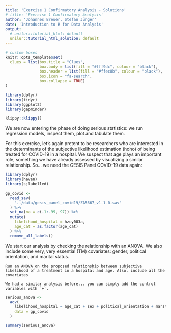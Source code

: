 ```yaml
---
title: 'Exercise 1 Confirmatory Analysis - Solutions'
# title: 'Exercise 1 Confirmatory Analysis'
author: 'Johannes Breuer, Stefan Jünger'
date: 'Introduction to R for Data Analysis'
output:
  # unilur::tutorial_html: default
  unilur::tutorial_html_solution: default
---
```


```r
# custom boxes
knitr::opts_template$set(
  clues = list(box.title = "Clues",
               box.body = list(fill = "#fff9dc", colour = "black"),
               box.header = list(fill = "#ffec8b", colour = "black"),
               box.icon = "fa-search",
               box.collapse = TRUE)
)

library(dplyr)
library(tidyr)
library(ggplot2)
library(gapminder)
```

```r
klippy::klippy()
```

We are now entering the phase of doing serious statistics: we run regression models, inspect them, plot and tabulate them.

For this exercise, let's again pretent to be researchers who are interested in the determinants of the subjective likelihood estimation (hoho) of being treated for COVID-19 in a hospital. We suspect that age plays an important role, something we have already assessed by visualizing a similar relationship. So... we need the GESIS Panel COVID-19 data again:

```r
library(dplyr)
library(haven)
library(sjlabelled)

gp_covid <-
  read_sav(
    "../data/gesis_panel_covid19/ZA5667_v1-1-0.sav"
  ) %>% 
  set_na(na = c(-1:-99, 97)) %>% 
  mutate(
    likelihood_hospital = hzcy003a,
    age_cat = as.factor(age_cat)
  ) %>% 
  remove_all_labels()
```

We start our analysis by checking the relationship with an ANOVA. We also include some very, very essential (TM) covariates: gender, political orientation, and marital status. 

```block
Run an ANOVA on the proposed relationship between subjective likelihood of a treatment in a hospital and age. Also, include all the covariates
```

```block
We had a similar analysis before... you can simply add the control variables with `+`.
```

```r
serious_anova <- 
  aov(
    likelihood_hospital ~ age_cat + sex + political_orientation + marstat,
    data = gp_covid
  )

summary(serious_anova)
```

